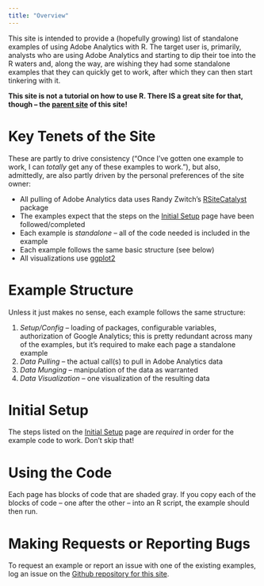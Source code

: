 ```yaml
---
title: "Overview"
---
```


This site is intended to provide a (hopefully growing) list of standalone examples of using Adobe Analytics with R. The target user is, primarily, analysts who are using Adobe Analytics and starting to dip their toe into the R waters and, along the way, are wishing they had some standalone examples that they can quickly get to work, after which they can then start tinkering with it.

**This site is not a tutorial on how to use R. There IS a great site for that, though -- the [parent site](http://dartistics.com) of this site!**

# Key Tenets of the Site
These are partly to drive consistency ("Once I've gotten one example to work, I can _totally_ get any of these examples to work."), but also, admittedly, are also partly driven by the personal preferences of the site owner:

* All pulling of Adobe Analytics data uses Randy Zwitch's [RSiteCatalyst](http://randyzwitch.com/RSiteCatalyst/) package
* The examples expect that the steps on the [Initial Setup](setup.html) page have been followed/completed
* Each example is _standalone_ -- all of the code needed is included in the example
* Each example follows the same basic structure (see below)
* All visualizations use [ggplot2](http://ggplot2.tidyverse.org/reference/)

# Example Structure
Unless it just makes no sense, each example follows the same structure:

1. *Setup/Config* -- loading of packages, configurable variables, authorization of Google Analytics; this is pretty redundant across many of the examples, but it's required to make each page a standalone example
2. *Data Pulling* -- the actual call(s) to pull in Adobe Analytics data
3. *Data Munging* -- manipulation of the data as warranted
4. *Data Visualization* -- one visualization of the resulting data

# Initial Setup
The steps listed on the [Initial Setup](setup.html) page are *required* in order for the example code to work. Don't skip that!

# Using the Code
Each page has blocks of code that are shaded gray. If you copy each of the blocks of code -- one after the other -- into an R script, the example should then run.

# Making Requests or Reporting Bugs
To request an example or report an issue with one of the existing examples, log an issue on the [Github repository for this site](https://github.com/gilliganondata/dartistics-adobeanalytics/issues).
